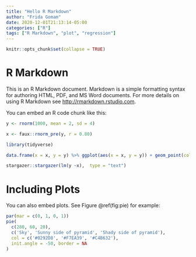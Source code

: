 ```yaml
---
title: "Hello R Markdown"
author: "Frida Gomam"
date: 2020-12-01T21:13:14-05:00
categories: ["R"]
tags: ["R Markdown", "plot", "regression"]
---
```


```r
knitr::opts_chunk$set(collapse = TRUE)
```

# R Markdown

This is an R Markdown document. Markdown is a simple formatting syntax for authoring HTML, PDF, and MS Word documents. For more details on using R Markdown see <http://rmarkdown.rstudio.com>.

You can embed an R code chunk like this:

```r


y <- rnorm(1000, mean = 2, sd = 4)

x <- faux::rnorm_pre(y, r = 0.80)

library(tidyverse)

data.frame(x = x, y = y) %>% ggplot(aes(x = x, y = y)) + geom_point(col = "blue") + geom_smooth(col = "red", method = "lm", se = F) + theme_classic()

stargazer::stargazer(lm(y ~x),  type = "text")

```


# Including Plots

You can also embed plots. See Figure \@ref(fig:pie) for example:

```r
par(mar = c(0, 1, 0, 1))
pie(
  c(280, 60, 20),
  c('Sky', 'Sunny side of pyramid', 'Shady side of pyramid'),
  col = c('#0292D8', '#F7EA39', '#C4B632'),
  init.angle = -50, border = NA
)
```
